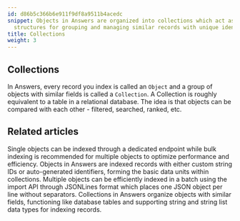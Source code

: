 ```yaml
---
id: d86b5c366b6e911f9df8a9511b4acedc
snippet: Objects in Answers are organized into collections which act as database-like
  structures for grouping and managing similar records with unique identifiers.
title: Collections
weight: 3
---
```


## Collections

In Answers, every record you index is called an `Object` and a group of objects with similar fields is called a `Collection`. A Collection is roughly equivalent to a table in a relational database. The idea is that objects can be compared with each other - filtered, searched, ranked, etc.


<PageTree />


## Related articles
<CardGrid>
<LinkTitleCard header="<b>Objects > Index a single object</b>" href="/products/answers/objects/index-single-object/" > Single objects can be indexed through a dedicated endpoint while bulk indexing is recommended for multiple objects to optimize performance and efficiency. </LinkTitleCard>
<LinkTitleCard header="<b>Answers > Objects</b>" href="/products/answers/objects/" > Objects in Answers are indexed records with either custom string IDs or auto-generated identifiers, forming the basic data units within collections. </LinkTitleCard>
<LinkTitleCard header="<b>Objects > Index multiple objects</b>" href="/products/answers/objects/index-muliple-objects/" > Multiple objects can be efficiently indexed in a batch using the import API through JSONLines format which places one JSON object per line without separators. </LinkTitleCard>
<LinkTitleCard header="<b>Collections > Create a collection</b>" href="/products/answers/collections/create-collection/" > Collections in Answers organize objects with similar fields, functioning like database tables and supporting string and string list data types for indexing records. </LinkTitleCard>
</CardGrid>